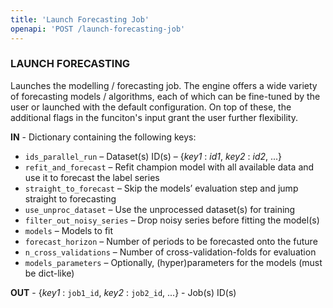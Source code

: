 ```yaml
---
title: 'Launch Forecasting Job'
openapi: 'POST /launch-forecasting-job'
---
```


### LAUNCH FORECASTING

Launches the modelling / forecasting job. The engine offers a wide variety of forecasting models / algorithms, each of which can be fine-tuned by the user or launched with the default configuration. On top of these, the additional flags in the funciton's input grant the user further flexibility.

**IN** - Dictionary containing the following keys:
- ``ids_parallel_run`` – Dataset(s) ID(s) – \{*key1* : *id1*, *key2* : *id2*, ...\}
- ``refit_and_forecast`` – Refit champion model with all available data and 
use it to forecast the label series
- ``straight_to_forecast`` – Skip the models’ evaluation step and jump 
straight to forecasting
- ``use_unproc_dataset`` – Use the unprocessed dataset(s) for training
- ``filter_out_noisy_series`` – Drop noisy series before fitting the model(s)
- ``models`` – Models to fit
- ``forecast_horizon`` – Number of periods to be forecasted onto the future
- ``n_cross_validations`` – Number of cross-validation-folds for evaluation
- ``models_parameters`` – Optionally, (hyper)parameters for the models (must be dict-like)

**OUT** - \{*key1* : ``job1_id``, *key2* : ``job2_id``, ...\} - Job(s) ID(s)